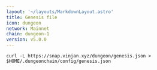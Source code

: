 ```yaml
---
layout: '~/layouts/MarkdownLayout.astro'
title: Genesis file
icon: dungeon
network: Mainnet
chain: dungeon-1
version: v5.0.0
---
```

```
curl -L https://snap.vinjan.xyz/dungeon/genesis.json > $HOME/.dungeonchain/config/genesis.json
```
